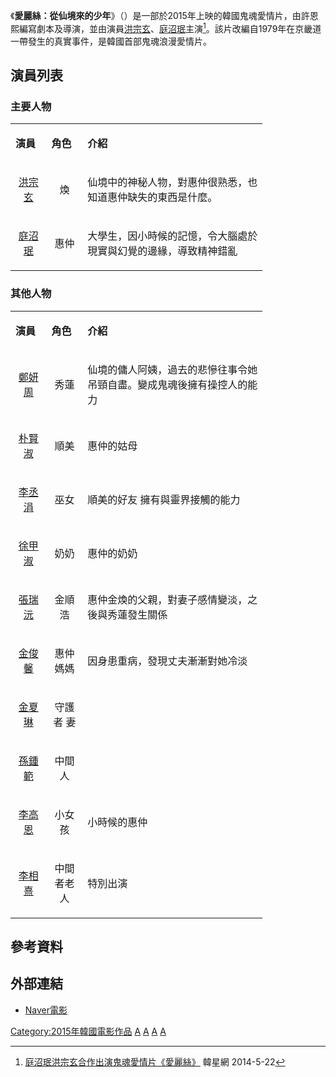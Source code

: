 {{Infobox Film
|片名        = 愛麗絲：從仙境來的少年
|電影原名    = {{lang|ko|앨리스: 원더랜드에서 온 소년}}
|圖像        = [[File:Boy_from_Wonderland.jpg|250px]]
|圖像說明    = 
|導演        = 許恩熙
|監製        = 
|製片        = 
|編劇        = 
|主演        = {{ubl|[[洪宗玄|洪宗玄]]|[[庭沼珉|庭沼珉]]}}
|分級        = 
|副標題      = 
|主題曲      = 
|片頭曲      = 
|片尾曲      = 
|配樂        =
|攝影        = 
|剪輯        = 
|製片商      = 
|發行商      = 
|上映日期    = {{flagicon|KOR}}2015年12月10日
|發行日期    =
|片長        = 115分鐘
|產地        = {{KOR}}
|語言        = [[韓語|韓語]]
|官方網站    = 
|預算        = 
|票房        = 
|中國大陸片名= 
|香港片名    = 
|新馬片名    = 
|台灣片名    = 愛麗絲夢魘仙境
|sarft_id    = <!-- 公映許可號碼 -->
|amg_id      = <!-- AMG（All Media Guide）ID -->
|imdb_id     = <!-- IMDB（互聯網電影數據庫）ID -->
}}
 
《'''愛麗絲：從仙境來的少年'''》（{{lang-ko|'''앨리스: 원더랜드에서 온 소년'''}}）是一部於2015年上映的韓國鬼魂愛情片，由許恩熙編寫劇本及導演，並由演員[[洪宗玄|洪宗玄]]、[[庭沼珉|庭沼珉]]主演<ref>[http://www.koreastardaily.com/tc/news/42217 庭沼珉洪宗玄合作出演鬼魂愛情片《愛麗絲》] {{Wayback|url=http://www.koreastardaily.com/tc/news/42217 |date=20160917164841 }} 韓星網 2014-5-22{{zh-tw}}</ref>。該片改編自1979年在京畿道一帶發生的真實事件，是韓國首部鬼魂浪漫愛情片。

==演員列表==
===主要人物===
 {| class="wikitable" width="80%"
|- style="background:lightskyblue; color:black" align=center
| width="12%" | '''演員''' 
| width="12%" | '''角色'''
| '''介紹''' 
|-
|<center>[[洪宗玄|洪宗玄]] ||<center>煥||仙境中的神秘人物，對惠仲很熟悉，也知道惠仲缺失的東西是什麼。
|-
|<center>[[庭沼珉|庭沼珉]] ||<center>惠仲||大學生，因小時候的記憶，令大腦處於現實與幻覺的邊緣，導致精神錯亂
|}

===其他人物===
 {| class="wikitable" width="80%"
|- style="background:lightskyblue; color:black" align=center
| width="12%" | '''演員''' 
| width="12%" | '''角色'''
| '''介紹''' 
|-
|<center>[[鄭妍周|鄭妍周]] ||<center>秀蓮||仙境的傭人阿姨，過去的悲慘往事令她吊頸自盡。變成鬼魂後擁有操控人的能力
|-
|<center>[[朴賢淑_(演員)|朴賢淑]] ||<center>順美||惠仲的姑母
|-
|<center>[[李丞涓|李丞涓]] ||<center>巫女||順美的好友 擁有與靈界接觸的能力
|-
|<center>[[徐甲淑|徐甲淑]] ||<center>奶奶||惠仲的奶奶
|-
|<center>[[張瑞沅|張瑞沅]] ||<center>金順浩||惠仲金煥的父親，對妻子感情變淡，之後與秀蓮發生關係
|-
|<center>[[金俊馨|金俊馨]] ||<center>惠仲媽媽||因身患重病，發現丈夫漸漸對她冷淡
|-
|<center>[[金夏琳|金夏琳]] ||<center>守護者 妻||
|-
|<center>[[孫鍾範|孫鍾範]] ||<center>中間人||
|-
|<center>[[李高恩|李高恩]] ||<center>小女孩||小時候的惠仲
|-
|<center>[[李相熹|李相熹]] ||<center>中間者老人||特別出演	
|}

==參考資料==
{{Reflist}}

==外部連結==
* [http://movie.naver.com/movie/bi/mi/basic.nhn?code=100808 Naver電影] {{Wayback|url=http://movie.naver.com/movie/bi/mi/basic.nhn?code=100808 |date=20171018140834 }}{{ko}}

[[Category:2015年韓國電影作品|Category:2015年韓國電影作品]]
[[Category:韓國鬼魂片|A]]
[[Category:韩国爱情片|A]]
[[Category:韓語電影|A]]
[[Category:韩国真人實事改编电影|A]]